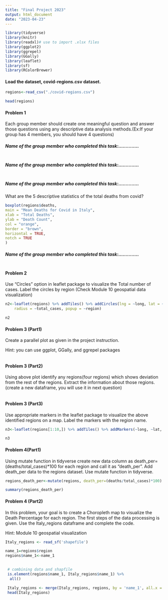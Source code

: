 ```yaml
---
title: "Final Project 2023"
output: html_document
date: "2023-04-23"
---
```


```r
library(tidyverse)
library(knitr)
library(readxl)# use to import .xlsx files
library(ggplot2)
library(ggrepel)
library(GGally)
library(leaflet)
library(sf)
library(RColorBrewer)
```


#### Load the dataset, covid-regions.csv dataset.

```r

regions<-read_csv("./covid-regions.csv") 

head(regions)

```


#### Problem 1

Each group member should create one meaningful question and answer those questions using any descriptive data analysis methods.(Ex:If your group has 4 members, you should have 4 questions)

##### Name of the group member who completed this task:..............

```r

```


##### Name of the group member who completed this task:..............

```r

```


##### Name of the group member who completed this task:..............
What are the 5 descriptive statistics of the total deaths from covid?

```r

boxplot(regions$deaths,
main = "Mean Deaths for Covid in Italy",
xlab = "Total Deaths",
ylab = "Death Count",
col = "orange",
border = "brown",
horizontal = TRUE,
notch = TRUE
)

```


##### Name of the group member who completed this task:..............

```r

```

#### Problem 2

Use "Circles" option in leaflet package to visualize the Total number of cases. Label the circles by region (Check Module 10 geospatial data visualization)

```r

n2<-leaflet(regions) %>% addTiles() %>% addCircles(lng = ~long, lat = ~lat, weight = 1,
    radius = ~total_cases, popup = ~region)

n2

```



#### Problem 3 (Part1) 

Create a parallel plot as given in the project instruction.

Hint: you can use ggplot, GGally, and ggrepel packages 

```r


```

#### Problem 3 (Part2)

Using above plot identify any regions(four regions) which shows deviation from the rest of the regions. Extract the information about those regions. (create a new dataframe, you will use it in next question)


```r

```


#### Problem 3 (Part3)

Use appropriate markers in the leaflet package to visualize the above identified regions on a map. Label the markers with the region name.


```r

n3<-leaflet(regions[1:10,]) %>% addTiles() %>% addMarkers(~long, ~lat,  label = ~region)

n3

```


#### Problem 4(Part1)

Using mutate function in tidyverse create new data column as  $\mbox{death_per=(deaths/total_cases)*100}$ for each region and call it as "death_per". Add death_per data to the regions dataset. Use mutate function in tidyverse.

```r

regions_death_per<-mutate(regions, death_per=(deaths/total_cases)*100)

summary(regions_death_per)


```


#### Problem 4 (Part2)

In this problem, your goal is to create a Choropleth map to visualize the Death Percentage for each region. The first steps of the data processing is given. Use the Italy_regions dataframe and complete the code. 

Hint: Module 10 geospatial visualization

```r

Italy_regions <- read_sf('shapefile')

name_1=regions$region
regions$name_1<-name_1

 
 # combining data and shapfile 
 is.element(regions$name_1, Italy_regions$name_1) %>%
  all()

 Italy_regions <- merge(Italy_regions, regions, by = 'name_1', all.x = F)
 head(Italy_regions)
 
```


```r

```










